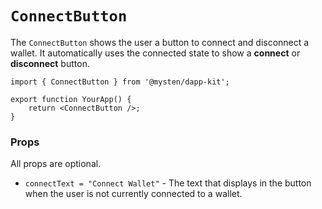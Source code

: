 # `ConnectButton`

The `ConnectButton` shows the user a button to connect and disconnect a wallet. It automatically
uses the connected state to show a **connect** or **disconnect** button.

```tsx
import { ConnectButton } from '@mysten/dapp-kit';

export function YourApp() {
	return <ConnectButton />;
}
```

### Props

All props are optional.

- `connectText = "Connect Wallet"` - The text that displays in the button when the user is not
  currently connected to a wallet.
